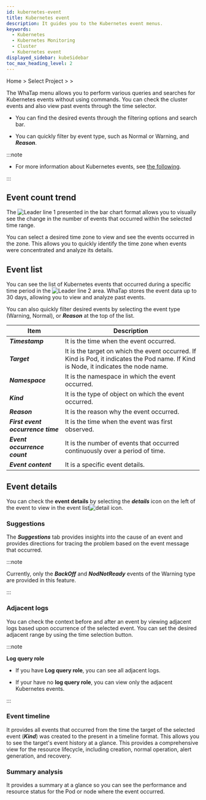 ```yaml
---
id: kubernetes-event
title: Kubernetes event
description: It guides you to the Kubernetes event menus.
keywords:
  - Kubernetes
  - Kubernetes Monitoring
  - Cluster
  - Kubernetes event
displayed_sidebar: kubeSidebar
toc_max_heading_level: 2
---
```


Home &gt; Select Project &gt; <Cmdname sid="side_analysis" className="uitext" /> &gt; <Cmdname sid="side_kubeEventList" className="uitext" />

The WhaTap <Cmdname sid="side_kubeEventList" className="uitext" /> menu allows you to perform various queries and searches for Kubernetes events without using commands. You can check the cluster events and also view past events through the time selector. 

<ImgLang img='k8s-kuber-event.png' desc='Kubernetes event'/>

- You can find the desired events through the filtering options and search bar. 

- You can quickly filter by event type, such as <span class='k8s-normal'>Normal</span> or <span class='slow'>Warning</span>, and ***Reason***.

:::note 

- For more information about Kubernetes events, see [the following](https://kubernetes.io/docs/reference/kubernetes-api/cluster-resources/event-v1/#Event). 

:::

## Event count trend

The ![Leader line 1](/img/number-01.png) <Cmdname sid="TTL06683" className="uitext" /> presented in the bar chart format allows you to visually see the change in the number of events that occurred within the selected time range. 

You can select a desired time zone to view and see the events occurred in the zone. This allows you to quickly identify the time zone when events were concentrated and analyze its details.

## Event list

You can see the list of Kubernetes events that occurred during a specific time period in the ![Leader line 2](/img/number-02.png) area. WhaTap stores the event data up to 30 days, allowing you to view and analyze past events. 

You can also quickly filter desired events by selecting the event type (<span class='slow'>Warning</span>, <span class='k8s-normal'>Normal</span>), or **_Reason_** at the top of the list.

| Item                              | Description                                                                                                                           |
| --------------------------------- | ------------------------------------------------------------------------------------------------------------------------------------- |
| **_Timestamp_**                   | It is the time when the event occurred.                                                                                               |
| **_Target_**                      | It is the target on which the event occurred. If Kind is Pod, it indicates the Pod name. If Kind is Node, it indicates the node name. |
| **_Namespace_**                   | It is the namespace in which the event occurred.                                                                                      |
| **_Kind_**                        | It is the type of object on which the event occurred.                                                                                 |
| **_Reason_**                      | It is the reason why the event occurred.                                                                                              |
| **_First event occurrence time_** | It is the time when the event was first observed.                                                                                     |
| **_Event occurrence count_**      | It is the number of events that occurred continuously over a period of time.                                                          |
| **_Event content_**               | It is a specific event details.                                                                                                       |

## Event details

You can check the **event details** by selecting the **_details_** icon on the left of the event to view in the event list![detail icon](/img/ico-detail-view.svg). 

<ImgLang img='k8s-kuber-event-details.png' desc='Kubernetes event detail'/>

### Suggestions

The **_Suggestions_** tab provides insights into the cause of an event and provides directions for tracing the problem based on the event message that occurred.

:::note 

Currently, only the **_BackOff_** and **_NodNotReady_** events of the <span class='slow'>Warning</span> type are provided in this feature. 

:::

### Adjacent logs

You can check the context before and after an event by viewing adjacent logs based upon occurrence of the selected event. You can set the desired adjacent range by using the time selection button.

:::note 

**Log query role**

- If you have **Log query role**, you can see all adjacent logs.

- If your have no **log query role**, you can view only the adjacent Kubernetes events.

:::

### Event timeline

It provides all events that occurred from the time the target of the selected event (**_Kind_**) was created to the present in a timeline format. This allows you to see the target's event history at a glance. This provides a comprehensive view for the resource lifecycle, including creation, normal operation, alert generation, and recovery.

### Summary analysis

It provides a summary at a glance so you can see the performance and resource status for the Pod or node where the event occurred. 
